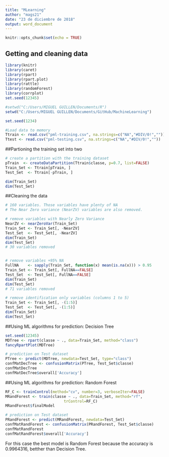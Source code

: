 ```yaml
---
title: "MLearning"
author: "mags21"
date: "23 de diciembre de 2018"
output: word_document
---
```


```r
knitr::opts_chunk$set(echo = TRUE)
```

## Getting and cleaning data


```r

library(knitr)
library(caret)
library(rpart)
library(rpart.plot)
library(rattle)
library(randomForest)
library(corrplot)
set.seed(12345)

#setwd("C:/Users/MIGUEL GUILLEN/Documents/R")
setwd("C:/Users/MIGUEL GUILLEN/Documents/GitHub/MachineLearning")

set.seed(1234)

#Load data to memory
Ttrain <- read.csv("pml-training.csv", na.strings=c("NA","#DIV/0!",""))
Ttest <- read.csv("pml-testing.csv", na.strings=c("NA","#DIV/0!",""))


```

##Partioning the training set into two
```r

# create a partition with the training dataset 
pTrain  <- createDataPartition(Ttrain$classe, p=0.7, list=FALSE)
Train_Set <- Ttrain[pTrain, ]
Test_Set  <- Ttrain[-pTrain, ]

dim(Train_Set)
dim(Test_Set)

```


##Cleaning the data
```r

# 160 variables. Those variables have plenty of NA
# The Near Zero variance (NearZV) variables are also removed.

# remove variables with Nearly Zero Variance
NearZV <- nearZeroVar(Train_Set)
Train_Set <- Train_Set[, -NearZV]
Test_Set  <- Test_Set[, -NearZV]
dim(Train_Set)
dim(Test_Set)
# 30 variables removed


# remove variables +95% NA
FullNA    <- sapply(Train_Set, function(x) mean(is.na(x))) > 0.95
Train_Set <- Train_Set[, FullNA==FALSE]
Test_Set  <- Test_Set[, FullNA==FALSE]
dim(Train_Set)
dim(Test_Set)
# 71 variables removed 

# remove identification only variables (columns 1 to 5)
Train_Set <- Train_Set[, -(1:5)]
Test_Set  <- Test_Set[, -(1:5)]
dim(Train_Set)
dim(Test_Set)

```

##Using ML algorithms for prediction: Decision Tree
```r
set.seed(12345)
MDTree <- rpart(classe ~ ., data=Train_Set, method="class")
fancyRpartPlot(MDTree)

# prediction on Test dataset
PTree <- predict(MDTree, newdata=Test_Set, type="class")
confMatDecTree <- confusionMatrix(PTree, Test_Set$classe)
confMatDecTree
confMatDecTree$overall['Accuracy']

```

##Using ML algorithms for prediction: Random Forest
```r

RF_C <- trainControl(method="cv", number=3, verboseIter=FALSE)
MRandForest <- train(classe ~ ., data=Train_Set, method="rf",
                          trControl=RF_C)
MRandForest$finalModel

# prediction on Test dataset
PRandForest <- predict(MRandForest, newdata=Test_Set)
confMatRandForest <- confusionMatrix(PRandForest, Test_Set$classe)
confMatRandForest
confMatRandForest$overall['Accuracy']

```

For this case the best model is Random Forest because the accuracy is 0.9964316, betther than Decision Tree.
